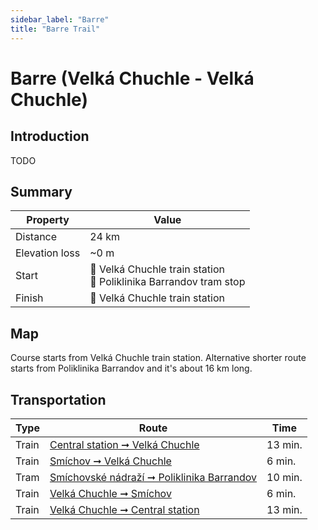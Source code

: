 ```yaml
---
sidebar_label: "Barre"
title: "Barre Trail"
---
```


# Barre (Velká Chuchle - Velká Chuchle)

## Introduction

TODO

## Summary

| Property | Value |
| --- | --- |
| Distance | 24 km |
| Elevation loss | ~0 m |
| Start | 📍 Velká Chuchle train station <br /> 📍 Poliklinika Barrandov tram stop |
| Finish | 📍 Velká Chuchle train station |

## Map

Course starts from Velká Chuchle train station. Alternative shorter route starts from Poliklinika Barrandov and it's about 16 km long.

<MapyCzEmbeddedPath id="buvovucopu"></MapyCzEmbeddedPath>

## Transportation

| Type | Route | Time |
| --- | --- | --- |
| Train | [Central station ➞ Velká Chuchle](https://idos.idnes.cz/vlakyautobusymhdvse/spojeni/vysledky/?f=Praha%20hl.n.&fc=100003&t=Praha-Velk%C3%A1%20Chuchle&tc=100003&direct=true&af=true&trt=150,151,152,153&fcs=3 "See timetable" ) | 13 min. |
| Train | [Smíchov ➞ Velká Chuchle](https://idos.idnes.cz/vlakyautobusymhdvse/spojeni/vysledky/?f=Praha-Sm%C3%ADchov&fc=100003&t=Praha-Velk%C3%A1%20Chuchle&tc=100003&direct=true&af=true&trt=150,151,152,153&fcs=3 "See timetable" ) | 6 min. |
| Tram | [Smíchovské nádraží ➞ Poliklinika Barrandov](https://idos.idnes.cz/vlakyautobusymhdvse/spojeni/vysledky/?f=Sm%C3%ADchovsk%C3%A9%20n%C3%A1dra%C5%BE%C3%AD&fc=301003&t=Poliklinika%20Barrandov&tc=301003&direct=true "See timetable" ) | 10 min. |
| Train | [Velká Chuchle ➞ Smíchov](https://idos.idnes.cz/vlakyautobusymhdvse/spojeni/vysledky/?f=Praha-Velk%C3%A1%20Chuchle&fc=100003&t=Praha%20hl.n.&tc=100003&direct=true&af=true&trt=150,151,152,153&fcs=3 "See timetable" ) | 6 min. |
| Train | [Velká Chuchle ➞ Central station](https://idos.idnes.cz/vlakyautobusymhdvse/spojeni/vysledky/?f=Praha-Velk%C3%A1%20Chuchle&fc=100003&t=Praha-Sm%C3%ADchov&tc=100003&direct=true&af=true&trt=150,151,152,153&fcs=3 "See timetable" ) | 13 min. |
